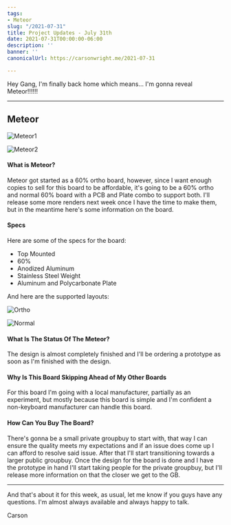 ```yaml
---
tags:
- Meteor
slug: "/2021-07-31"
title: Project Updates - July 31th
date: 2021-07-31T00:00:00-06:00
description: ''
banner: ''
canonicalUrl: https://carsonwright.me/2021-07-31

---
```


Hey Gang, I'm finally back home which means... I'm gonna reveal Meteor!!!!!!

***

## Meteor

![Meteor1](./meteor1.png)

![Meteor2](./meteor2.jpg)

#### What is Meteor?

Meteor got started as a 60% ortho board, however, since I want enough copies to sell for this board to be affordable, it's going to be a 60% ortho and normal 60% board with a PCB and Plate combo to support both. I'll release some more renders next week once I have the time to make them, but in the meantime here's some information on the board.

#### Specs

Here are some of the specs for the board:

- Top Mounted
- 60%
- Anodized Aluminum
- Stainless Steel Weight
- Aluminum and Polycarbonate Plate

And here are the supported layouts:

![Ortho](./ortho.png)

![Normal](./normal.png)

#### What Is The Status Of The Meteor?

The design is almost completely finished and I'll be ordering a prototype as soon as I'm finished with the design.

#### Why Is This Board Skipping Ahead of My Other Boards

For this board I'm going with a local manufacturer, partially as an experiment, but mostly because this board is simple and I'm confident a non-keyboard manufacturer can handle this board.

#### How Can You Buy The Board?

There's gonna be a small private groupbuy to start with, that way I can ensure the quality meets my expectations and if an issue does come up I can afford to resolve said issue. After that I'll start transitioning towards a larger public groupbuy. Once the design for the board is done and I have the prototype in hand I'll start taking people for the private groupbuy, but I'll release more information on that the closer we get to the GB.

***

And that's about it for this week, as usual, let me know if you guys have any questions. I'm almost always available and always happy to talk.

Carson

